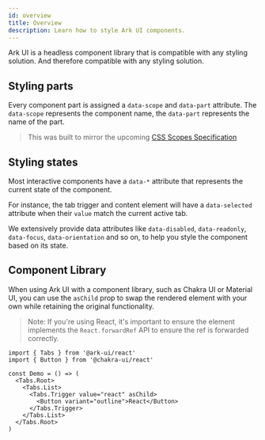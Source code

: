 ```yaml
---
id: overview
title: Overview
description: Learn how to style Ark UI components.
---
```


Ark UI is a headless component library that is compatible with any styling
solution. And therefore compatible with any styling solution.

## Styling parts

Every component part is assigned a `data-scope` and `data-part` attribute. The
`data-scope` represents the component name, the `data-part` represents the name
of the part.

> This was built to mirror the upcoming
> [CSS Scopes Specification](https://drafts.csswg.org/css-cascade-6/#example-463550a5)

## Styling states

Most interactive components have a `data-*` attribute that represents the
current state of the component.

For instance, the tab trigger and content element will have a `data-selected`
attribute when their `value` match the current active tab.

We extensively provide data attributes like `data-disabled`, `data-readonly`,
`data-focus`, `data-orientation` and so on, to help you style the component
based on its state.

## Component Library

When using Ark UI with a component library, such as Chakra UI or Material UI,
you can use the `asChild` prop to swap the rendered element with your own while
retaining the original functionality.

> Note: If you're using React, it's important to ensure the element implements
> the `React.forwardRef` API to ensure the ref is forwarded correctly.

```tsx
import { Tabs } from '@ark-ui/react'
import { Button } from '@chakra-ui/react'

const Demo = () => (
  <Tabs.Root>
    <Tabs.List>
      <Tabs.Trigger value="react" asChild>
        <Button variant="outline">React</Button>
      </Tabs.Trigger>
    </Tabs.List>
  </Tabs.Root>
)
```
